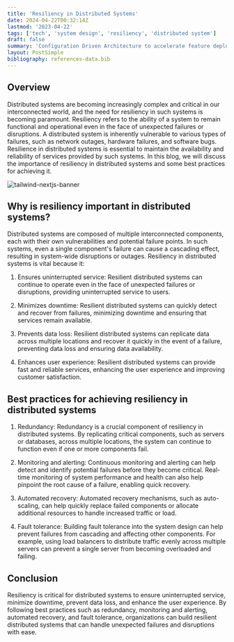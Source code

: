 ```yaml
---
title: 'Resiliency in Distributed Systems'
date: 2024-04-22T00:32:14Z
lastmod: '2023-04-22'
tags: ['tech', 'system design', 'resiliency', 'distributed system']
draft: false
summary: 'Configuration Driven Architecture to accelerate feature deployments. '
layout: PostSimple
bibliography: references-data.bib
---
```


<TOCInline toc={props.toc} asDisclosure />

## Overview

Distributed systems are becoming increasingly complex and critical in our interconnected world, and the need for resiliency in such systems is becoming paramount. Resiliency refers to the ability of a system to remain functional and operational even in the face of unexpected failures or disruptions. A distributed system is inherently vulnerable to various types of failures, such as network outages, hardware failures, and software bugs. Resilience in distributed systems is essential to maintain the availability and reliability of services provided by such systems. In this blog, we will discuss the importance of resiliency in distributed systems and some best practices for achieving it.

![tailwind-nextjs-banner](/static/images/Resiliency-in-Distributed-Systems.webp)

## Why is resiliency important in distributed systems?

Distributed systems are composed of multiple interconnected components, each with their own vulnerabilities and potential failure points. In such systems, even a single component's failure can cause a cascading effect, resulting in system-wide disruptions or outages. Resiliency in distributed systems is vital because it:

1. Ensures uninterrupted service: Resilient distributed systems can continue to operate even in the face of unexpected failures or disruptions, providing uninterrupted service to users.

2. Minimizes downtime: Resilient distributed systems can quickly detect and recover from failures, minimizing downtime and ensuring that services remain available.

3. Prevents data loss: Resilient distributed systems can replicate data across multiple locations and recover it quickly in the event of a failure, preventing data loss and ensuring data availability.

4. Enhances user experience: Resilient distributed systems can provide fast and reliable services, enhancing the user experience and improving customer satisfaction.

## Best practices for achieving resiliency in distributed systems

1. Redundancy: Redundancy is a crucial component of resiliency in distributed systems. By replicating critical components, such as servers or databases, across multiple locations, the system can continue to function even if one or more components fail.

2. Monitoring and alerting: Continuous monitoring and alerting can help detect and identify potential failures before they become critical. Real-time monitoring of system performance and health can also help pinpoint the root cause of a failure, enabling quick recovery.

3. Automated recovery: Automated recovery mechanisms, such as auto-scaling, can help quickly replace failed components or allocate additional resources to handle increased traffic or load.

4. Fault tolerance: Building fault tolerance into the system design can help prevent failures from cascading and affecting other components. For example, using load balancers to distribute traffic evenly across multiple servers can prevent a single server from becoming overloaded and failing.

## Conclusion

Resiliency is critical for distributed systems to ensure uninterrupted service, minimize downtime, prevent data loss, and enhance the user experience. By following best practices such as redundancy, monitoring and alerting, automated recovery, and fault tolerance, organizations can build resilient distributed systems that can handle unexpected failures and disruptions with ease.
